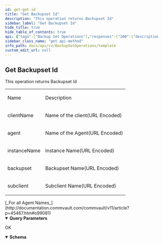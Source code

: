 ```yaml
---
id: get-get-id
title: "Get Backupset Id"
description: "This operation returns Backupset Id"
sidebar_label: "Get Backupset Id"
hide_title: true
hide_table_of_contents: true
api: {"tags":["Backup Set Operations"],"responses":{"200":{"description":"OK","content":{"application/json":{"schema":{"type":"object","properties":{"applicationId":{"type":"integer"},"clientName":{"type":"string"},"clientId":{"type":"integer"},"_type_":{"type":"integer"},"appName":{"type":"string"}},"x-examples":{"Example 1":{"applicationId":33,"clientName":"dm2perf3","clientId":2,"_type_":4,"appName":"File System"}}},"examples":{"GetId - With Agent Name":{"value":{"applicationId":33,"clientName":"dm2perf3","clientId":2,"_type_":4,"appName":"File System"}},"GetId - With Backupset Name ":{"value":{"applicationId":33,"clientName":"dm2perf3","backupsetId":3,"instanceId":1,"clientId":2,"backupsetName":"defaultBackupSet","_type_":6,"appName":"File System"}}}}}}},"operationId":"get-GetId","description":"This operation returns Backupset Id\n\n<table>\n  <tr>\n    <td>\n      <p>Name</p>\n    </td>\n    <td>\n      <p>Description</p>\n    </td>\n  </tr>\n  <tr>\n    <td>\n      <p>clientName</p>\n    </td>\n    <td>\n      <p>Name of the client(URL Encoded)</p>\n    </td>\n  </tr>\n  <tr>\n    <td>\n      <p>agent</p>\n    </td>\n    <td>\n      <p>Name of the Agent(URL Encoded)</p>\n    </td>\n  </tr>\n  <tr>\n    <td>\n      <p>instanceName</p>\n    </td>\n    <td>\n      <p>Instance Name(URL Encoded)</p>\n    </td>\n  </tr>\n  <tr>\n    <td>\n      <p>backupset</p>\n    </td>\n    <td>\n      <p>Backupset Name(URL Encoded)</p>\n    </td>\n  </tr>\n  <tr>\n    <td>\n      <p>subclient</p>\n    </td>\n    <td>\n      <p>Subclient Name(URL Encoded)</p>\n    </td>\n  </tr>\n</table>[_For all Agent Names_](http://documentation.commvault.com/commvault/v11/article?p=45467.htm#o99081)\n","parameters":[{"schema":{"type":"string"},"in":"query","name":"clientname"},{"schema":{"type":"string"},"in":"query","name":"agent"},{"schema":{"type":"string","example":"defaultBackupSet"},"in":"query","name":"backupset"}],"method":"get","path":"/GetId","servers":[{"url":"http://{hostname}/webconsole/api","variables":{"hostname":{"default":"localhost","description":"Webconsole"}}}],"info":{"title":"Template","contact":{},"version":"1.0","description":"Template"},"postman":{"name":"Get Backupset Id","description":{"content":"This operation returns Backupset Id\n\n<table>\n  <tr>\n    <td>\n      <p>Name</p>\n    </td>\n    <td>\n      <p>Description</p>\n    </td>\n  </tr>\n  <tr>\n    <td>\n      <p>clientName</p>\n    </td>\n    <td>\n      <p>Name of the client(URL Encoded)</p>\n    </td>\n  </tr>\n  <tr>\n    <td>\n      <p>agent</p>\n    </td>\n    <td>\n      <p>Name of the Agent(URL Encoded)</p>\n    </td>\n  </tr>\n  <tr>\n    <td>\n      <p>instanceName</p>\n    </td>\n    <td>\n      <p>Instance Name(URL Encoded)</p>\n    </td>\n  </tr>\n  <tr>\n    <td>\n      <p>backupset</p>\n    </td>\n    <td>\n      <p>Backupset Name(URL Encoded)</p>\n    </td>\n  </tr>\n  <tr>\n    <td>\n      <p>subclient</p>\n    </td>\n    <td>\n      <p>Subclient Name(URL Encoded)</p>\n    </td>\n  </tr>\n</table>[_For all Agent Names_](http://documentation.commvault.com/commvault/v11/article?p=45467.htm#o99081)\n","type":"text/plain"},"url":{"path":["GetId"],"host":["{{baseUrl}}"],"query":[{"disabled":false,"key":"clientname","value":""},{"disabled":false,"key":"agent","value":""},{"disabled":false,"key":"backupset","value":""}],"variable":[]},"header":[{"key":"Accept","value":"application/json"}],"method":"GET"}}
sidebar_class_name: "get api-method"
info_path: docs/api/cv/BackupSetOperations/template
custom_edit_url: null
---
```



## Get Backupset Id



This operation returns Backupset Id

<table>
  <tr>
    <td>
      <p>Name</p>
    </td>
    <td>
      <p>Description</p>
    </td>
  </tr>
  <tr>
    <td>
      <p>clientName</p>
    </td>
    <td>
      <p>Name of the client(URL Encoded)</p>
    </td>
  </tr>
  <tr>
    <td>
      <p>agent</p>
    </td>
    <td>
      <p>Name of the Agent(URL Encoded)</p>
    </td>
  </tr>
  <tr>
    <td>
      <p>instanceName</p>
    </td>
    <td>
      <p>Instance Name(URL Encoded)</p>
    </td>
  </tr>
  <tr>
    <td>
      <p>backupset</p>
    </td>
    <td>
      <p>Backupset Name(URL Encoded)</p>
    </td>
  </tr>
  <tr>
    <td>
      <p>subclient</p>
    </td>
    <td>
      <p>Subclient Name(URL Encoded)</p>
    </td>
  </tr>
</table>[_For all Agent Names_](http://documentation.commvault.com/commvault/v11/article?p=45467.htm#o99081)


<details style={{"marginBottom":"1rem"}} data-collapsed={false} open={true}><summary style={{}}><strong>Query Parameters</strong></summary><div><ul><ParamsItem className={"paramsItem"} param={{"schema":{"type":"string"},"in":"query","name":"clientname"}}></ParamsItem><ParamsItem className={"paramsItem"} param={{"schema":{"type":"string"},"in":"query","name":"agent"}}></ParamsItem><ParamsItem className={"paramsItem"} param={{"schema":{"type":"string","example":"defaultBackupSet"},"in":"query","name":"backupset"}}></ParamsItem></ul></div></details><div><ApiTabs><TabItem label={"200"} value={"200"}><div>

OK

</div><div><MimeTabs schemaType={"response"}><TabItem label={"application/json"} value={"application/json"}><SchemaTabs><TabItem label={"Schema"} value={"Schema"}><details style={{}} data-collapsed={false} open={true}><summary style={{"textAlign":"left"}}><strong>Schema</strong></summary><div style={{"textAlign":"left","marginLeft":"1rem"}}></div><ul style={{"marginLeft":"1rem"}}><SchemaItem collapsible={false} name={"applicationId"} required={false} deprecated={undefined} schemaDescription={undefined} schemaName={"integer"} qualifierMessage={undefined} defaultValue={undefined}></SchemaItem><SchemaItem collapsible={false} name={"clientName"} required={false} deprecated={undefined} schemaDescription={undefined} schemaName={"string"} qualifierMessage={undefined} defaultValue={undefined}></SchemaItem><SchemaItem collapsible={false} name={"clientId"} required={false} deprecated={undefined} schemaDescription={undefined} schemaName={"integer"} qualifierMessage={undefined} defaultValue={undefined}></SchemaItem><SchemaItem collapsible={false} name={"_type_"} required={false} deprecated={undefined} schemaDescription={undefined} schemaName={"integer"} qualifierMessage={undefined} defaultValue={undefined}></SchemaItem><SchemaItem collapsible={false} name={"appName"} required={false} deprecated={undefined} schemaDescription={undefined} schemaName={"string"} qualifierMessage={undefined} defaultValue={undefined}></SchemaItem></ul></details></TabItem><TabItem label={"Example (from schema)"} value={"Example (from schema)"}><ResponseSamples responseExample={"{\n  \"applicationId\": 0,\n  \"clientName\": \"string\",\n  \"clientId\": 0,\n  \"_type_\": 0,\n  \"appName\": \"string\"\n}"} language={"json"}></ResponseSamples></TabItem><TabItem label={" Get Id -  With  Agent  Name"} value={" Get Id -  With  Agent  Name"}><ResponseSamples responseExample={"{\n  \"applicationId\": 33,\n  \"clientName\": \"dm2perf3\",\n  \"clientId\": 2,\n  \"_type_\": 4,\n  \"appName\": \"File System\"\n}"} language={"json"}></ResponseSamples></TabItem><TabItem label={" Get Id -  With  Backupset  Name "} value={" Get Id -  With  Backupset  Name "}><ResponseSamples responseExample={"{\n  \"applicationId\": 33,\n  \"clientName\": \"dm2perf3\",\n  \"backupsetId\": 3,\n  \"instanceId\": 1,\n  \"clientId\": 2,\n  \"backupsetName\": \"defaultBackupSet\",\n  \"_type_\": 6,\n  \"appName\": \"File System\"\n}"} language={"json"}></ResponseSamples></TabItem></SchemaTabs></TabItem></MimeTabs></div></TabItem></ApiTabs></div>
      